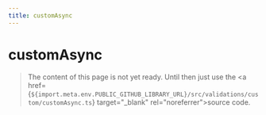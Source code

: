 ```yaml
---
title: customAsync
---
```


# customAsync

> The content of this page is not yet ready. Until then just use the <a href={`${import.meta.env.PUBLIC_GITHUB_LIBRARY_URL}/src/validations/custom/customAsync.ts`} target="\_blank" rel="noreferrer">source code</a>.
